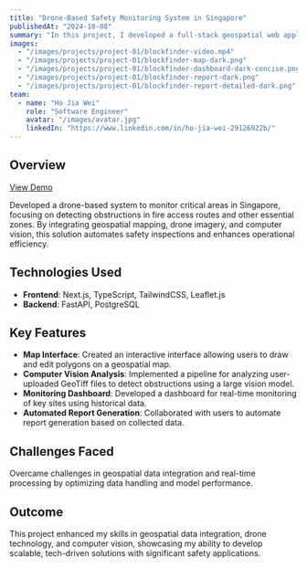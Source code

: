 ```yaml
---
title: "Drone-Based Safety Monitoring System in Singapore"
publishedAt: "2024-10-08"
summary: "In this project, I developed a full-stack geospatial web application, utilising Next.js, Tailwind CSS, TypeScript, and Leaflet.js for the frontend, and FastAPI, PostgreSQL, and ORM for the backend, coordinating with a team of six developers for technical guidance and liaising with stakeholders to ensure alignment with user requirements."
images:
  - "/images/projects/project-01/blockfinder-video.mp4"
  - "/images/projects/project-01/blockfinder-map-dark.png"
  - "/images/projects/project-01/blockfinder-dashboard-dark-concise.png"
  - "/images/projects/project-01/blockfinder-report-dark.png"
  - "/images/projects/project-01/blockfinder-report-detailed-dark.png"
team:
  - name: "Ho Jia Wei"
    role: "Software Engineer"
    avatar: "/images/avatar.jpg"
    linkedIn: "https://www.linkedin.com/in/ho-jia-wei-29126922b/"
---
```


## Overview

[View Demo](/images/projects/project-01/blockfinder-report-detailed-dark.png)

Developed a drone-based system to monitor critical areas in Singapore, focusing on detecting obstructions in fire access routes and other essential zones. By integrating geospatial mapping, drone imagery, and computer vision, this solution automates safety inspections and enhances operational efficiency.


## Technologies Used

- **Frontend**: Next.js, TypeScript, TailwindCSS, Leaflet.js
- **Backend**: FastAPI, PostgreSQL

## Key Features

- **Map Interface**: Created an interactive interface allowing users to draw and edit polygons on a geospatial map.
- **Computer Vision Analysis**: Implemented a pipeline for analyzing user-uploaded GeoTiff files to detect obstructions using a large vision model.
- **Monitoring Dashboard**: Developed a dashboard for real-time monitoring of key sites using historical data.
- **Automated Report Generation**: Collaborated with users to automate report generation based on collected data.

## Challenges Faced

Overcame challenges in geospatial data integration and real-time processing by optimizing data handling and model performance.

## Outcome
This project enhanced my skills in geospatial data integration, drone technology, and computer vision, showcasing my ability to develop scalable, tech-driven solutions with significant safety applications.
